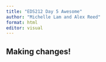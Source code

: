 ```yaml
---
title: "EDS212 Day 5 Awesome"
author: "Michelle Lam and Alex Reed"
format: html
editor: visual
---
```


## Making changes!
